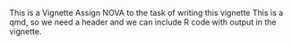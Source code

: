 This is a Vignette
Assign NOVA to the task of writing this vignette
This is a qmd, so we need a header and we can include R code with output in the vignette.

